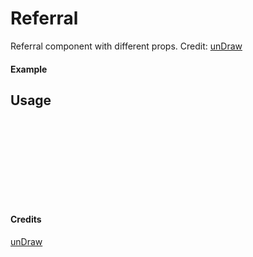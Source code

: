 
<Meta of={Referral} title="unDraw/Referral" />

# Referral

Referral component with different props.
Credit: [unDraw](https://undraw.co/illustrations)

#### Example

<Canvas of={Referral.Primary} />

## Usage

```ts
import { Referral } from "yadl-ui";

const Example = () => {
  return (
      <Referral />
  );
};

export default Example;
```

#### Credits
[unDraw](https://undraw.co/illustrations)
